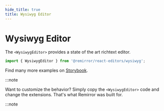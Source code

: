 ```yaml
---
hide_title: true
title: Wysiwyg Editor
---
```



# Wysiwyg Editor

The `<WysiwygEditor>` provides a state of the art richtext editor.

```ts
import { WysiwygEditor } from '@remirror/react-editors/wysiwyg';
```

<Basic />

Find many more examples on [Storybook](https://remirror.vercel.app/?path=/story/editors-wysiwyg--basic).

:::note

Want to customize the behavior? Simply copy the `<WysiwygEditor>` code and change the extensions. That's what Remirror was built for.

:::note

